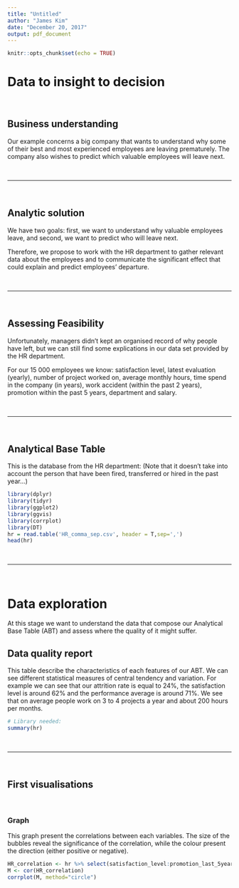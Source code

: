```yaml
---
title: "Untitled"
author: "James Kim"
date: "December 20, 2017"
output: pdf_document
---
```


```r
knitr::opts_chunk$set(echo = TRUE)
```

# Data to insight to decision {.tabset}

<br/>

## Business understanding

Our example concerns a big company that wants to understand why some of their best and most experienced employees are leaving prematurely. The company also wishes to predict which valuable employees will leave next.

<br/>
<hr/>
<br/>

## Analytic solution 

We have two goals: first, we want to understand why valuable employees leave, and second, we want to predict who will leave next.

Therefore, we propose to work with the HR department to gather relevant data about the employees and to communicate the significant effect that could explain and predict employees' departure.

<br/> 
<hr/>
<br/>

## Assessing Feasibility

Unfortunately, managers didn't kept an organised record of why people have left, but we can still find some explications in our data set provided by the HR department.

For our 15 000 employees we know: satisfaction level, latest evaluation (yearly), number of project worked on, average monthly hours, time spend in the company (in years), work accident (within the past 2 years), promotion within the past 5 years, department and salary. 

<br/>
<hr/>
<br/>

## Analytical Base Table

This is the database from the HR department: (Note that it doesn't take into account the person that have been fired, transferred or hired in the past year...)



```r
library(dplyr)
library(tidyr)
library(ggplot2)
library(ggvis)
library(corrplot)
library(DT)
hr = read.table('HR_comma_sep.csv', header = T,sep=',')
head(hr)
```


<br/>
<hr/>
<br/>


# Data exploration

At this stage we want to understand the data that compose our Analytical Base Table (ABT) and assess where the quality of it might suffer. 

## Data quality report

This table describe the characteristics of each features of our ABT. We can see different statistical measures of central tendency and variation. For example we can see that our attrition rate is equal to 24%, the satisfaction level is around 62% and the performance average is around 71%. We see that on average people work on 3 to 4 projects a year and about 200 hours per months.

```r
# Library needed:
summary(hr)
```

<br/>
<hr/>
<br/>



## First visualisations {.tabset}

<br/>

### Graph

This graph present the correlations between each variables. The size of the bubbles reveal the significance of the correlation, while the colour present the direction (either positive or negative).

```r
HR_correlation <- hr %>% select(satisfaction_level:promotion_last_5years)
M <- cor(HR_correlation)
corrplot(M, method="circle")
```